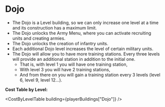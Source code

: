
# Dojo

- The Dojo is a <Link to="/docs/game-concepts/buildings#types-of-buildings">Level building</Link>, so we can only increase one level at a time and its construction has a maximum limit.
- The Dojo unlocks the <Link to="/docs/game-menu/advanced-menu/armies">Army Menu</Link>, where you can activate recruiting units and creating armies.
- The Dojo unlocks the creation of <Link to="/docs/game-concepts/military-units#melee-infantry">infantry units</Link>.
- Each additional Dojo level increases the level of certain <Link to="/docs/game-concepts/military-units">military units</Link>.
- The Dojo will allow you to have more training stations. Every three levels will provide an additional station in addition to the initial one.
  - That is, with level 1 you will have one training station,
  - With level 3 you will have 2 training stations,
  - And from there on you will gain a training station every 3 levels (level 6, level 9, level 12...).

**Cost Table by Level:**

<CostByLevelTable building={playerBuildings["Dojo"]} />
